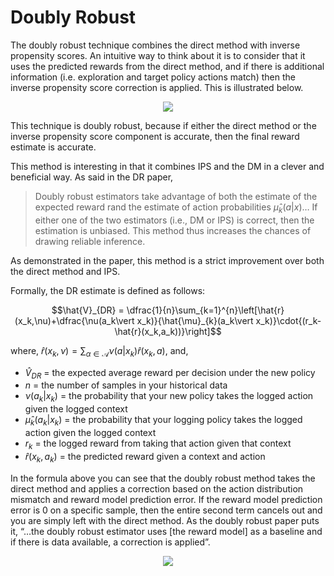 # Doubly Robust

The doubly robust technique combines the direct method with inverse propensity scores. An intuitive way to think about it is to consider that it uses the predicted rewards from the direct method, and if there is additional information (i.e. exploration and target policy actions match) then the inverse propensity score correction is applied. This is illustrated below.

<p><center><img src='https://github.com/recohut/ope-rec/raw/ded0ee7c461d3ddfaf0b136d19189f6eb89af26e/docs/_images/C235655_1.png'></center></p>

This technique is doubly robust, because if either the direct method or the inverse propensity score component is accurate, then the final reward estimate is accurate.

This method is interesting in that it combines IPS and the DM in a clever and beneficial way. As said in the DR paper,

> Doubly robust estimators take advantage of both the estimate of the expected reward rand the estimate of action probabilities ${\hat{\mu}_{k}(a\vert x)}$… If either one of the two estimators (i.e., DM or IPS) is correct, then the estimation is unbiased. This method thus increases the chances of drawing reliable inference.
> 

As demonstrated in the paper, this method is a strict improvement over both the direct method and IPS.

Formally, the DR estimate is defined as follows:

$$\hat{V}_{DR} = \dfrac{1}{n}\sum_{k=1}^{n}\left[\hat{r}(x_k,\nu)+\dfrac{\nu(a_k\vert x_k)}{\hat{\mu}_{k}(a_k\vert x_k)}\cdot{(r_k-\hat{r}(x_k,a_k))}\right]‎$$

where, $\hat{r}(x_k,\nu) = \sum_{\alpha \in \mathcal{A}}{\nu(a\vert x_k)}\hat{r}(x_k,a)‎$, and,

- $\hat{V}_{DR}$ = the expected average reward per decision under the new policy
- $n$ = the number of samples in your historical data
- ${\nu(a_k\vert x_k)}$ = the probability that your new policy takes the logged action given the logged context
- ${\hat{\mu}_{k}(a_k\vert x_k)}$ = the probability that your logging policy takes the logged action given the logged context
- $r_k$ = the logged reward from taking that action given that context
- $\hat{r}(x_k,a_k)$ = the predicted reward given a context and action

In the formula above you can see that the doubly robust method takes the direct method and applies a correction based on the action distribution mismatch and reward model prediction error. If the reward model prediction error is 0 on a specific sample, then the entire second term cancels out and you are simply left with the direct method. As the doubly robust paper puts it, “…the doubly robust estimator uses [the reward model] as a baseline and if there is data available, a correction is applied”.

<p><center><img src='https://github.com/recohut/ope-rec/raw/ded0ee7c461d3ddfaf0b136d19189f6eb89af26e/docs/_images/C235655_2.png'></center></p>
